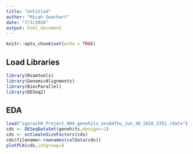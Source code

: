 ```yaml
---
title: "Untitled"
author: "Micah Gearhart"
date: "7/3/2016"
output: html_document
---
```


```r
knitr::opts_chunk$set(echo = TRUE)
```

## Load Libraries
```r
library(Rsamtools)
library(GenomicAlignments)
library(BiocParallel)
library(DESeq2)
```

## EDA
```r
load("igarash0_Project_004_genehits_ens84Thu_Jun_30_2016_2351.rdata")
cds <- DESeqDataSet(genehits,design=~1)
cds <- estimateSizeFactors(cds)
cds$filename<-rownames(colData(cds))
plotPCA(cds,intgroup=)
```


